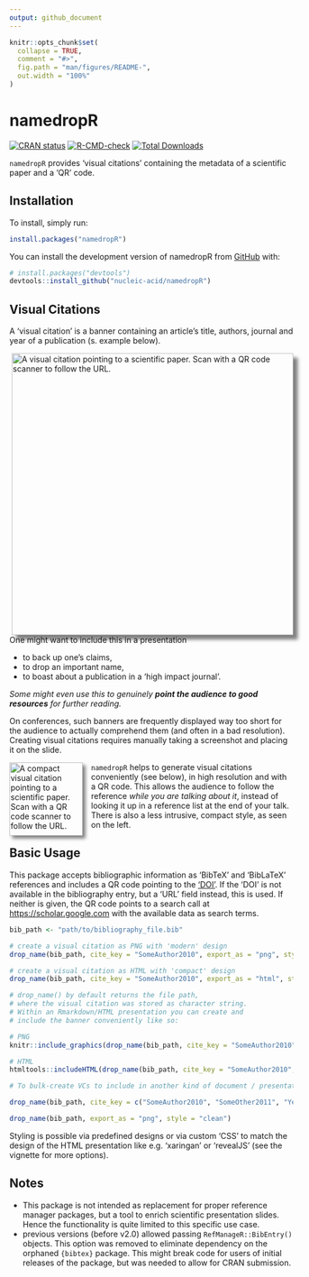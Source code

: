 ```yaml
---
output: github_document
---
```


<!-- README.md is generated from README.Rmd. Please edit that file -->

```r
knitr::opts_chunk$set(
  collapse = TRUE,
  comment = "#>",
  fig.path = "man/figures/README-",
  out.width = "100%"
)
```

# namedropR

<!-- badges: start -->
[![CRAN status](https://www.r-pkg.org/badges/version/namedropR)](https://CRAN.R-project.org/package=namedropR)
[![R-CMD-check](https://github.com/nucleic-acid/namedropR/workflows/R-CMD-check/badge.svg)](https://github.com/nucleic-acid/namedropR/actions)
[![Total Downloads](https://cranlogs.r-pkg.org/badges/grand-total/namedropR)](https://CRAN.R-project.org/package=namedropR)
<!-- badges: end -->

`namedropR` provides 'visual citations' containing the metadata of a scientific paper and a 'QR' code.

## Installation

To install, simply run:

``` r
install.packages("namedropR")
```


You can install the development version of namedropR from [GitHub](https://github.com/) with:

``` r
# install.packages("devtools")
devtools::install_github("nucleic-acid/namedropR")
```

## Visual Citations
A 'visual citation' is a banner containing an article's title, authors, journal and year of a publication (s. example below).

<img src="man/figures/collaboration_2019_ApJL.png" align="right" alt="A visual citation pointing to a scientific paper. Scan with a QR code scanner to follow the URL." width="500" style="box-shadow: 8px 8px 6px grey;"/>

One might want to include this in a presentation 

- to back up one's claims, 
- to drop an important name, 
- to boast about a publication in a 'high impact journal'.

*Some might even use this to genuinely **point the audience to good resources** for further reading.*

On conferences, such banners are frequently displayed way too short for the audience to actually comprehend them (and often in a bad resolution). Creating visual citations requires manually taking a screenshot and placing it on the slide.

<img src="man/figures/hawking_1973.png" align="left" alt="A compact visual citation pointing to a scientific paper. Scan with a QR code scanner to follow the URL." width="130" style="box-shadow: 5px 5px 6px grey;margin-right: 15px"/>

`namedropR` helps to generate visual citations conveniently (see below), in high resolution and with a QR code. This allows the audience to follow the reference *while you are talking about it*, instead of looking it up in a reference list at the end of your talk.  
There is also a less intrusive, compact style, as seen on the left.

## Basic Usage

This package accepts bibliographic information as 'BibTeX' and 'BibLaTeX' references and includes a QR code pointing to the ['DOI'](https://www.doi.org). If the 'DOI' is not available in the bibliography entry, but a 'URL' field instead, this is used. If neither is given, the QR code points to a search call at [https://scholar.google.com](https://scholar.google.com) with the available data as search terms.

``` r
bib_path <- "path/to/bibliography_file.bib"

# create a visual citation as PNG with 'modern' design
drop_name(bib_path, cite_key = "SomeAuthor2010", export_as = "png", style = "modern")

# create a visual citation as HTML with 'compact' design
drop_name(bib_path, cite_key = "SomeAuthor2010", export_as = "html", style = "compact")

# drop_name() by default returns the file path, 
# where the visual citation was stored as character string. 
# Within an Rmarkdown/HTML presentation you can create and 
# include the banner conveniently like so:

# PNG
knitr::include_graphics(drop_name(bib_path, cite_key = "SomeAuthor2010", export_as = "png", style = "clean"))

# HTML
htmltools::includeHTML(drop_name(bib_path, cite_key = "SomeAuthor2010", export_as = "html", style = "clean", use_xaringan = TRUE))

# To bulk-create VCs to include in another kind of document / presentation slides you can pass a vector of citation keys or pass no keys at all to render some or all bibliography entries respectively:

drop_name(bib_path, cite_key = c("SomeAuthor2010", "SomeOther2011", "YetAnother2012"), export_as = "png", style = "clean")

drop_name(bib_path, export_as = "png", style = "clean")

```

Styling is possible via predefined designs or via custom 'CSS' to match the design of the HTML presentation like e.g. 'xaringan' or 'revealJS' (see the vignette for more options).

## Notes
- This package is not intended as replacement for proper reference manager packages, but a tool to enrich scientific presentation slides. Hence the functionality is quite limited to this specific use case.
- previous versions (before v2.0) allowed passing `RefManageR::BibEntry()` objects. This option was removed to eliminate dependency on the orphaned `{bibtex}` package. This might break code for users of initial releases of the package, but was needed to allow for CRAN submission.
